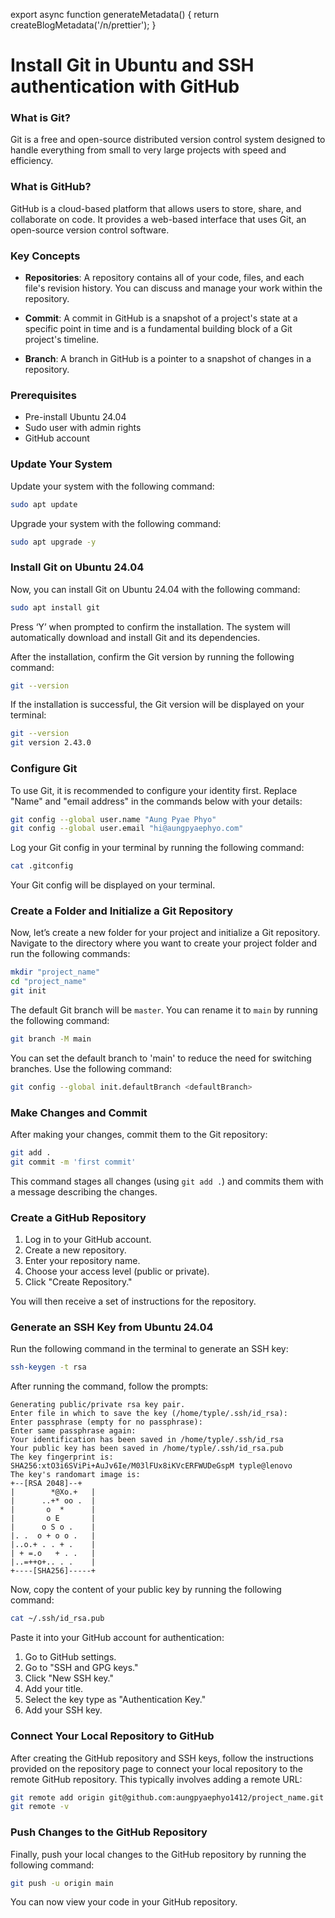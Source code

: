
export async function generateMetadata() {
  return createBlogMetadata('/n/prettier');
}

<NameTransition className="mb-8 pt-0 text-base" isNavigate />

# Install Git in Ubuntu and SSH authentication with GitHub

### What is Git?

Git is a free and open-source distributed version control system designed to handle everything from small to very large projects with speed and efficiency.

### What is GitHub?

GitHub is a cloud-based platform that allows users to store, share, and collaborate on code. It provides a web-based interface that uses Git, an open-source version control software.

### Key Concepts

- **Repositories**: A repository contains all of your code, files, and each file's revision history. You can discuss and manage your work within the repository.

- **Commit**: A commit in GitHub is a snapshot of a project's state at a specific point in time and is a fundamental building block of a Git project's timeline.

- **Branch**: A branch in GitHub is a pointer to a snapshot of changes in a repository.

### Prerequisites

- Pre-install Ubuntu 24.04
- Sudo user with admin rights
- GitHub account

### Update Your System

Update your system with the following command:

```bash
sudo apt update
```

Upgrade your system with the following command:

```bash
sudo apt upgrade -y
```

### Install Git on Ubuntu 24.04

Now, you can install Git on Ubuntu 24.04 with the following command:

```bash
sudo apt install git
```

Press ‘Y’ when prompted to confirm the installation. The system will automatically download and install Git and its dependencies.

After the installation, confirm the Git version by running the following command:

```bash
git --version
```

If the installation is successful, the Git version will be displayed on your terminal:

```bash
git --version
git version 2.43.0
```

### Configure Git

To use Git, it is recommended to configure your identity first. Replace "Name" and "email address" in the commands below with your details:

```bash
git config --global user.name "Aung Pyae Phyo"
git config --global user.email "hi@aungpyaephyo.com"
```

Log your Git config in your terminal by running the following command:

```bash
cat .gitconfig
```

Your Git config will be displayed on your terminal.

### Create a Folder and Initialize a Git Repository

Now, let’s create a new folder for your project and initialize a Git repository. Navigate to the directory where you want to create your project folder and run the following commands:

```bash
mkdir "project_name"
cd "project_name"
git init
```

The default Git branch will be `master`. You can rename it to `main` by running the following command:

```bash
git branch -M main
```

You can set the default branch to 'main' to reduce the need for switching branches. Use the following command:

```bash
git config --global init.defaultBranch <defaultBranch>
```

### Make Changes and Commit

After making your changes, commit them to the Git repository:

```bash
git add .
git commit -m 'first commit'
```

This command stages all changes (using `git add .`) and commits them with a message describing the changes.

### Create a GitHub Repository

1. Log in to your GitHub account.
2. Create a new repository.
3. Enter your repository name.
4. Choose your access level (public or private).
5. Click "Create Repository."

You will then receive a set of instructions for the repository.

### Generate an SSH Key from Ubuntu 24.04

Run the following command in the terminal to generate an SSH key:

```bash
ssh-keygen -t rsa
```

After running the command, follow the prompts:

```shell
Generating public/private rsa key pair.
Enter file in which to save the key (/home/typle/.ssh/id_rsa):
Enter passphrase (empty for no passphrase):
Enter same passphrase again:
Your identification has been saved in /home/typle/.ssh/id_rsa
Your public key has been saved in /home/typle/.ssh/id_rsa.pub
The key fingerprint is:
SHA256:xtO3i6SViPi+AuJv6Ie/M03lFUx8iKVcERFWUDeGspM typle@lenovo
The key's randomart image is:
+--[RSA 2048]--+
|        *@Xo.+   |
|      ..+* oo .  |
|       o  *      |
|       o E       |
|      o S o .    |
|. .  o + o o .   |
|..o.+ . . + .    |
| + =.o   + . .   |
|..=++o+.. . .    |
+----[SHA256]-----+
```

Now, copy the content of your public key by running the following command:

```bash
cat ~/.ssh/id_rsa.pub
```

Paste it into your GitHub account for authentication:

1. Go to GitHub settings.
2. Go to "SSH and GPG keys."
3. Click "New SSH key."
4. Add your title.
5. Select the key type as "Authentication Key."
6. Add your SSH key.

### Connect Your Local Repository to GitHub

After creating the GitHub repository and SSH keys, follow the instructions provided on the repository page to connect your local repository to the remote GitHub repository. This typically involves adding a remote URL:

```bash
git remote add origin git@github.com:aungpyaephyo1412/project_name.git
git remote -v
```

### Push Changes to the GitHub Repository

Finally, push your local changes to the GitHub repository by running the following command:

```bash
git push -u origin main
```

You can now view your code in your GitHub repository.

